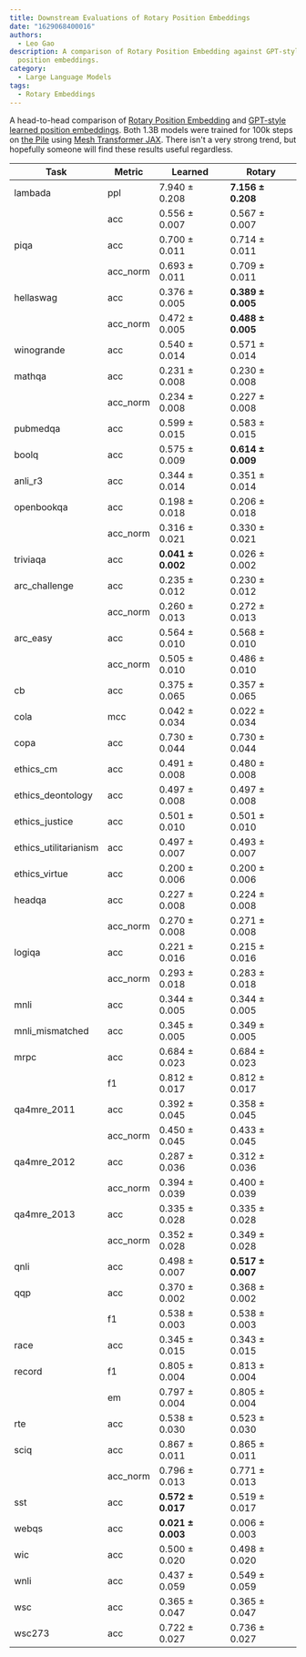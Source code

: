 ```yaml
---
title: Downstream Evaluations of Rotary Position Embeddings
date: "1629068400016"
authors:
  - Leo Gao
description: A comparison of Rotary Position Embedding against GPT-style learned
  position embeddings.
category:
  - Large Language Models
tags:
  - Rotary Embeddings
---
```


A head-to-head comparison of [Rotary Position Embedding](https://arxiv.org/abs/2104.09864) and [GPT-style learned position embeddings](https://s3-us-west-2.amazonaws.com/openai-assets/research-covers/language-unsupervised/language_understanding_paper.pdf). Both 1.3B models were trained for 100k steps on [the Pile](https://pile.eleuther.ai) using [Mesh Transformer JAX](https://github.com/kingoflolz/mesh-transformer-jax). There isn't a very strong trend, but hopefully someone will find these results useful regardless.

| Task                  | Metric   | Learned           | Rotary            |
| --------------------- | -------- | ----------------- | ----------------- |
| lambada               | ppl      | 7.940 ± 0.208     | **7.156 ± 0.208** |
|                       | acc      | 0.556 ± 0.007     | 0.567 ± 0.007     |
| piqa                  | acc      | 0.700 ± 0.011     | 0.714 ± 0.011     |
|                       | acc_norm | 0.693 ± 0.011     | 0.709 ± 0.011     |
| hellaswag             | acc      | 0.376 ± 0.005     | **0.389 ± 0.005** |
|                       | acc_norm | 0.472 ± 0.005     | **0.488 ± 0.005** |
| winogrande            | acc      | 0.540 ± 0.014     | 0.571 ± 0.014     |
| mathqa                | acc      | 0.231 ± 0.008     | 0.230 ± 0.008     |
|                       | acc_norm | 0.234 ± 0.008     | 0.227 ± 0.008     |
| pubmedqa              | acc      | 0.599 ± 0.015     | 0.583 ± 0.015     |
| boolq                 | acc      | 0.575 ± 0.009     | **0.614 ± 0.009** |
| anli_r3               | acc      | 0.344 ± 0.014     | 0.351 ± 0.014     |
| openbookqa            | acc      | 0.198 ± 0.018     | 0.206 ± 0.018     |
|                       | acc_norm | 0.316 ± 0.021     | 0.330 ± 0.021     |
| triviaqa              | acc      | **0.041 ± 0.002** | 0.026 ± 0.002     |
| arc_challenge         | acc      | 0.235 ± 0.012     | 0.230 ± 0.012     |
|                       | acc_norm | 0.260 ± 0.013     | 0.272 ± 0.013     |
| arc_easy              | acc      | 0.564 ± 0.010     | 0.568 ± 0.010     |
|                       | acc_norm | 0.505 ± 0.010     | 0.486 ± 0.010     |
| cb                    | acc      | 0.375 ± 0.065     | 0.357 ± 0.065     |
| cola                  | mcc      | 0.042 ± 0.034     | 0.022 ± 0.034     |
| copa                  | acc      | 0.730 ± 0.044     | 0.730 ± 0.044     |
| ethics_cm             | acc      | 0.491 ± 0.008     | 0.480 ± 0.008     |
| ethics_deontology     | acc      | 0.497 ± 0.008     | 0.497 ± 0.008     |
| ethics_justice        | acc      | 0.501 ± 0.010     | 0.501 ± 0.010     |
| ethics_utilitarianism | acc      | 0.497 ± 0.007     | 0.493 ± 0.007     |
| ethics_virtue         | acc      | 0.200 ± 0.006     | 0.200 ± 0.006     |
| headqa                | acc      | 0.227 ± 0.008     | 0.224 ± 0.008     |
|                       | acc_norm | 0.270 ± 0.008     | 0.271 ± 0.008     |
| logiqa                | acc      | 0.221 ± 0.016     | 0.215 ± 0.016     |
|                       | acc_norm | 0.293 ± 0.018     | 0.283 ± 0.018     |
| mnli                  | acc      | 0.344 ± 0.005     | 0.344 ± 0.005     |
| mnli_mismatched       | acc      | 0.345 ± 0.005     | 0.349 ± 0.005     |
| mrpc                  | acc      | 0.684 ± 0.023     | 0.684 ± 0.023     |
|                       | f1       | 0.812 ± 0.017     | 0.812 ± 0.017     |
| qa4mre_2011           | acc      | 0.392 ± 0.045     | 0.358 ± 0.045     |
|                       | acc_norm | 0.450 ± 0.045     | 0.433 ± 0.045     |
| qa4mre_2012           | acc      | 0.287 ± 0.036     | 0.312 ± 0.036     |
|                       | acc_norm | 0.394 ± 0.039     | 0.400 ± 0.039     |
| qa4mre_2013           | acc      | 0.335 ± 0.028     | 0.335 ± 0.028     |
|                       | acc_norm | 0.352 ± 0.028     | 0.349 ± 0.028     |
| qnli                  | acc      | 0.498 ± 0.007     | **0.517 ± 0.007** |
| qqp                   | acc      | 0.370 ± 0.002     | 0.368 ± 0.002     |
|                       | f1       | 0.538 ± 0.003     | 0.538 ± 0.003     |
| race                  | acc      | 0.345 ± 0.015     | 0.343 ± 0.015     |
| record                | f1       | 0.805 ± 0.004     | 0.813 ± 0.004     |
|                       | em       | 0.797 ± 0.004     | 0.805 ± 0.004     |
| rte                   | acc      | 0.538 ± 0.030     | 0.523 ± 0.030     |
| sciq                  | acc      | 0.867 ± 0.011     | 0.865 ± 0.011     |
|                       | acc_norm | 0.796 ± 0.013     | 0.771 ± 0.013     |
| sst                   | acc      | **0.572 ± 0.017** | 0.519 ± 0.017     |
| webqs                 | acc      | **0.021 ± 0.003** | 0.006 ± 0.003     |
| wic                   | acc      | 0.500 ± 0.020     | 0.498 ± 0.020     |
| wnli                  | acc      | 0.437 ± 0.059     | 0.549 ± 0.059     |
| wsc                   | acc      | 0.365 ± 0.047     | 0.365 ± 0.047     |
| wsc273                | acc      | 0.722 ± 0.027     | 0.736 ± 0.027     |
